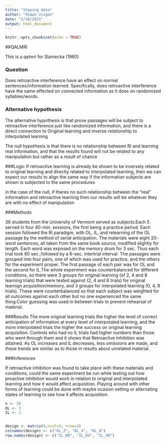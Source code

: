 ```yaml
---
title: "shaping data"
author: "Shawn Vizgan"
date: "2/10/2021"
output: html_document
---
```


```r
knitr::opts_chunk$set(echo = TRUE)
```

##QALMRI

This is a qalmri for Slamecka (1960)

### Question
 
Does retroactive interference have an effect on normal sentences/information learned. Specifically, does retroactive interference have the same effected on connected information as it does on randomized syllables/words.

### Alternative hypothesis

The alternative hypothesis is that prose passages will be subject to retroactive interference just like randomized information, and there is a direct connection to Original learning and inverse relationship to interpolated learning

The null hypothesis is that there is no relationship between RI and learning real information, and that the results found will not be related to any manipulation but rather as a result of chance

###Logic
If retroactive learning is already be shown to be inversely related to original learning and directly related to interpolated learning, then we can expect our results to align the same way if the information subjects are shown is subjected to the same procedures

in the case of the null, if theres no such relationship between the "real" information and retroactive learning then our results will be whatever they are with no effect of manipulation

###Methods

36 students from the University of Vermont served as subjects.Each 5 served in four 40-min. sessions, the first being a
practice period. Each session followed the RI paradigm, with OL, IL, and relearning
of the OL passage by the method of serial anticipation. The materials were eight 20-
word sentences, all taken from the same book source, modified slightly for length.
Each word was exposed on the memory drum for 3 sec. Thus each trial took 60 sec.,followed by a 6-sec. intertrial interval. The
passages were grouped into four pairs, one of which was used for practice, and the others
for the experiment proper. The first passage of each pair was for OL and the second for IL.The whole experiment was counterbalanced for different conditions, so there were 3 groups for original learning (of 2, 4 and 8 learning trials) that were tested against (2, 4 and 8 trials) for original learnign acquisition/memory, and 3 groups for interpolated learning (0, 4, 8 trials). These were counterbalanced so that each subject was weighted for all outcomes against each other but no one experienced the same thing.Color guessing was used in between trials to prevent rehearsal of material.

###Results
The more original learning trials the higher the level of correct anticipation of information at every level of interpotaled learning, and the more interpolated trials the higher the success on original learning acquisition. Controls who had no IL trials had higher numbers than those who went through them and it shows that Retroactive inhibition was attained. As OL increases and IL decreases, less omissions are made, and these trends are similar as to those in results about unrelated material.


###Inferences

If retroactive inhibition was found to take place with these materials and conditions, could the same experiment be run while testing out how proactive inhibition would work in relation to original and interpolated learning and how it would affect acquisition. Playing around with other forms of learning could be done with maybe ocasion setting or alternating states of learning to see how it affects acquisition.


```r


n <- 36
OL <- 3
IL <- 3 


design <- matrix(0,ncol=3, nrow=3)
colnames(design) <- c("OL_2", "OL_4", "OL_8")
row.names(design) <- c("IL_00", "IL_04", "IL_08")



```




